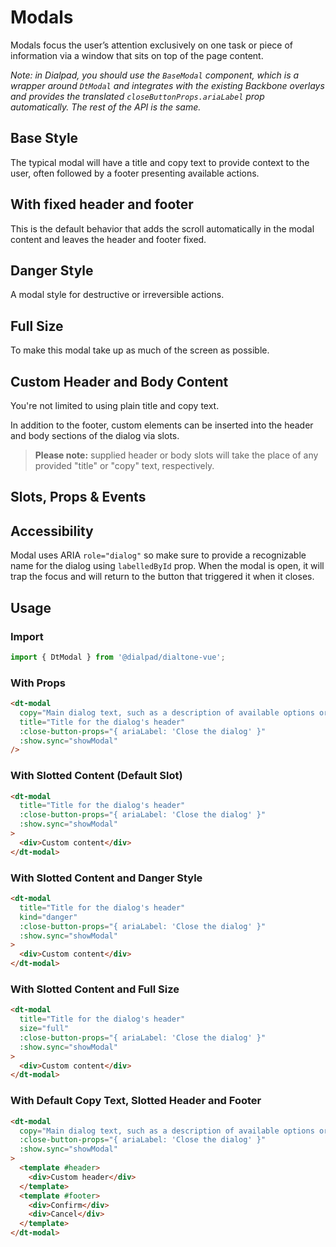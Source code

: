 
# Modals

<Subtitle>
  Modals focus the user’s attention exclusively on one task or piece of information via a window that sits on top of the
  page content.
</Subtitle>

_Note: in Dialpad, you should use the `BaseModal` component, which is a wrapper around `DtModal` and integrates with the
existing Backbone overlays and provides the translated `closeButtonProps.ariaLabel` prop automatically. The rest of the
API is the same._

## Base Style

The typical modal will have a title and copy text to provide context to the user, often followed by a footer presenting
available actions.

<Canvas>
  <Story id="components-modal--with-footer" />
</Canvas>

## With fixed header and footer

This is the default behavior that adds the scroll automatically in the modal content and leaves the header and footer
fixed.

<Canvas>
  <Story id="components-modal--with-fixed-header-footer" />
</Canvas>

## Danger Style

A modal style for destructive or irreversible actions.

<Canvas>
  <Story id="components-modal--with-danger-style" />
</Canvas>

## Full Size

To make this modal take up as much of the screen as possible.

<Canvas>
  <Story id="components-modal--with-full-size" />
</Canvas>

## Custom Header and Body Content

You're not limited to using plain title and copy text.

In addition to the footer, custom elements can be inserted into the header and body sections of the dialog via slots.

> **Please note:** supplied header or body slots will take the place of any provided "title" or "copy" text, respectively.

<Canvas>
  <Story id="components-modal--with-custom-header-and-content" />
</Canvas>

## Slots, Props & Events

<ArgsTable story={PRIMARY_STORY} />

## Accessibility

Modal uses ARIA `role="dialog"` so make sure to provide a recognizable name for the dialog using `labelledById` prop.
When the modal is open, it will trap the focus and will return to the button that triggered it when it closes.

## Usage

### Import

```jsx
import { DtModal } from '@dialpad/dialtone-vue';
```

### With Props

```html
<dt-modal
  copy="Main dialog text, such as a description of available options or actions."
  title="Title for the dialog's header"
  :close-button-props="{ ariaLabel: 'Close the dialog' }"
  :show.sync="showModal"
/>
```

### With Slotted Content (Default Slot)

```html
<dt-modal
  title="Title for the dialog's header"
  :close-button-props="{ ariaLabel: 'Close the dialog' }"
  :show.sync="showModal"
>
  <div>Custom content</div>
</dt-modal>
```

### With Slotted Content and Danger Style

```html
<dt-modal
  title="Title for the dialog's header"
  kind="danger"
  :close-button-props="{ ariaLabel: 'Close the dialog' }"
  :show.sync="showModal"
>
  <div>Custom content</div>
</dt-modal>
```

### With Slotted Content and Full Size

```html
<dt-modal
  title="Title for the dialog's header"
  size="full"
  :close-button-props="{ ariaLabel: 'Close the dialog' }"
  :show.sync="showModal"
>
  <div>Custom content</div>
</dt-modal>
```

### With Default Copy Text, Slotted Header and Footer

```html
<dt-modal
  copy="Main dialog text, such as a description of available options or actions."
  :close-button-props="{ ariaLabel: 'Close the dialog' }"
  :show.sync="showModal"
>
  <template #header>
    <div>Custom header</div>
  </template>
  <template #footer>
    <div>Confirm</div>
    <div>Cancel</div>
  </template>
</dt-modal>
```
